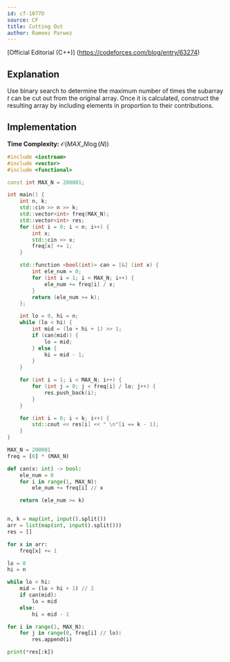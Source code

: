 ```yaml
---
id: cf-1077D
source: CF
title: Cutting Out
author: Rameez Parwez
---
```


[Official Editorial (C++)] (https://codeforces.com/blog/entry/63274)

## Explanation
Use binary search to determine the maximum number of times the subarray $t$ can be cut out from the original array.
Once it is calculated, construct the resulting array by including elements in proportion to their contributions.

## Implementation

**Time Complexity:** $\mathcal{O} (MAX\_N \log(N))$

<LanguageSection>
<CPPSection>

```cpp
#include <iostream>
#include <vector>
#include <functional>

const int MAX_N = 200001;

int main() {
    int n, k;
    std::cin >> n >> k;
    std::vector<int> freq(MAX_N);
    std::vector<int> res;
    for (int i = 0; i < n; i++) {
        int x;
        std::cin >> x;
        freq[x] += 1;
    }

    std::function <bool(int)> can = [&] (int x) {
        int ele_num = 0;
        for (int i = 1; i < MAX_N; i++) {
            ele_num += freq[i] / x;
        }
        return (ele_num >= k);
    };

    int lo = 0, hi = n;
    while (lo < hi) {
        int mid = (lo + hi + 1) >> 1;
        if (can(mid)) {
            lo = mid;
        } else {
            hi = mid - 1;
        }
    }

    for (int i = 1; i < MAX_N; i++) {
        for (int j = 0; j < freq[i] / lo; j++) {
            res.push_back(i);
        }   
    }

    for (int i = 0; i < k; i++) {
        std::cout << res[i] << " \n"[i == k - 1];
    }
}
```

</CPPSection>
<PySection>

```py
MAX_N = 200001
freq = [0] * (MAX_N)

def can(x: int) -> bool:
    ele_num = 0
    for i in range(1, MAX_N):
        ele_num += freq[i] // x

    return (ele_num >= k)


n, k = map(int, input().split())
arr = list(map(int, input().split()))
res = []

for x in arr:
    freq[x] += 1

lo = 0
hi = n

while lo < hi:
    mid = (lo + hi + 1) // 2
    if can(mid):
        lo = mid
    else:
        hi = mid - 1

for i in range(1, MAX_N):
    for j in range(0, freq[i] // lo):
        res.append(i)

print(*res[:k])
```

</PySection>
</LanguageSection>